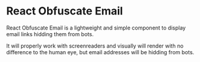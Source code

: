 
<Meta title="Introduction" />

<style>{``}</style>

# React Obfuscate Email

React Obfuscate Email is a lightweight and simple component to display email links hidding them from bots.

It will properly work with screenreaders and visually will render with no difference to the human eye, but email addresses will be hidding from bots.
